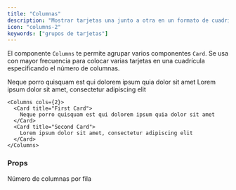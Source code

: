 ```yaml
---
title: "Columnas"
description: "Mostrar tarjetas una junto a otra en un formato de cuadrícula"
icon: "columns-2"
keywords: ["grupos de tarjetas"]
---
```


El componente `Columns` te permite agrupar varios componentes `Card`. Se usa con mayor frecuencia para colocar varias tarjetas en una cuadrícula especificando el número de columnas.

<Columns cols={2}>
  <Card title="First Card" icon="panel-left-close">
    Neque porro quisquam est qui dolorem ipsum quia dolor sit amet
  </Card>
  <Card title="Second Card" icon="panel-right-close">
    Lorem ipsum dolor sit amet, consectetur adipiscing elit
  </Card>
</Columns>

<RequestExample>

```mdx Card Group Example
<Columns cols={2}>
  <Card title="First Card">
    Neque porro quisquam est qui dolorem ipsum quia dolor sit amet
  </Card>
  <Card title="Second Card">
    Lorem ipsum dolor sit amet, consectetur adipiscing elit
  </Card>
</Columns>
```

</RequestExample>

### Props

<ResponseField name="cols" default={2}>
  Número de columnas por fila
</ResponseField>

